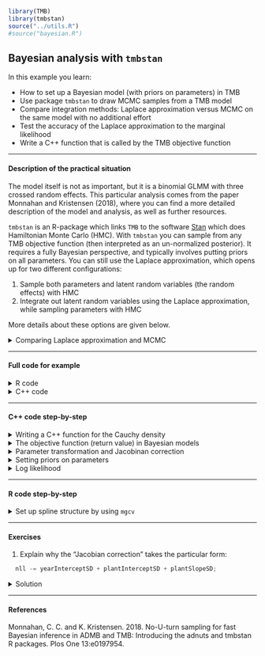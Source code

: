 ```r
library(TMB)
library(tmbstan)
source("../utils.R")
#source("bayesian.R")
```

## **Bayesian analysis with `tmbstan`**
In this example you learn:

* How to set up a Bayesian model (with priors on parameters) in TMB
* Use package `tmbstan` to draw MCMC samples from a TMB model
* Compare integration methods: Laplace approximation versus MCMC on the same model with no additional effort
* Test the accuracy of the Laplace approximation to the marginal likelihood
* Write a C++ function that is called by the TMB objective function

***
#### Description of the practical situation
The model itself is not as important, but it is a binomial GLMM with
three crossed random effects. This particular analysis comes from
the paper Monnahan and Kristensen (2018), where you can find a more
detailed description of the model and analysis, as well as further
resources.

`tmbstan` is an R-package which links `TMB` to the software [Stan](http://mc-stan.org/) which does Hamiltonian Monte Carlo (HMC). With `tmbstan` you can sample from any TMB objective function (then interpreted as an un-normalized posterior). It requires a fully Bayesian perspective, and typically involves putting priors on all parameters. You can still use the Laplace approximation, which opens up for two different configurations:

1. Sample both parameters and latent random variables (the random effects) with HMC
2. Integrate out latent random variables using the Laplace approximation, while sampling parameters with HMC

More details about these options are given below.

</details>
<details> <summary> Comparing Laplace approximation and MCMC</summary>
The Laplace approximation (LA) is 
used by TMB to  approximate the marginal likelihood (i.e., the
likelihood with the random effects integrated out). Typically, there is no
easy way to test how valid the approximation is. Here, we demonstrate how
to do this by integrating the model in the two different ways mentioned above: (1) with MCMC sampling for all parameters, 
and (2) with MCMC for fixed effects but LA for
random effects. That is, the MCMC algorithm samples from the approximated
marginal posterior. If the LA is accurate, then there will be no difference
in the posterior distribution for the *fixed effects* (parameters). 
We cannot directly compare the random effects.

Thus, if the distribution is the same we have confidence that the LA is
accurate. If not, this suggests an inaccuracy in the LA and caution should
be taken when using it for inference. In the case of this model, we quickly
see that the LA version produces very different results for the fixed
effects.

Another interesting note is that while the LA version mixes better in the
sense that it produces higher effective samples, it takes much longer to
run and thus the full MCMC integration should be prefered from an
efficiency standpoint as well (see table S2 in Monnahan and Kristensen
2018).
</details>

***
#### Full code for example
<details> <summary> R code</summary>
```r
include_source("bayesian.R", linesToInclud=c(1:3, 10:999))
```
</details>
<details> <summary> C++ code</summary>
```r
include_source("bayesian.cpp", linesToInclud=c(1:999))
```
</details>

***
#### C++ code step-by-step

<details>
  <summary>Writing a C++ function for the Cauchy density</summary>

* The Cauchy density is not available in TMB. The density is given as: 
  $$ f(x;mean,\gamma) = \frac{1}{\pi\gamma\left[\left(\frac{x-mean}{\gamma}\right)\right]}$$

* The following code implements $f(x;mean,\gamma)$, and serves as an example of how you can write your own C++ functions:
```c++
    template<class Type>   // See explanation below
    Type dcauchy(Type x, Type mean, Type gamma, int give_log=0){  // Function body starts here
    Type logres = 0.0;    // Define variable that holds return value
    logres -= log(M_PI);   // Subtract log("pi")
    logres -= log(gamma);  // Subtract log("gamma")
    logres -= log(1 + pow( (x-mean)/gamma ,2));  // Main part of log-density
    if(give_log) return logres; else return exp(logres);  // Return value (log or not)
}
```
  * The first code line `template<class Type>` gives the data type returned by the function. In this case it is `Type`, which is the TMB scalar type. 
  * Now, `dcauchy()` can be used as any built in density in the objective function
```c++
  nlp -= dcauchy(yearInterceptSD2, Type(0), Type(5),true);
```
</details>

<details>
  <summary>The objective function (return value) in Bayesian models</summary>

  * In a fully Bayesian model the return value should be 
  the negative log (un-normalized) posterior density. 

  * The return value has to parts: i) contributions from parameter log-priors (stored in variable `nlp`) and log-likelihood contributions (stored in variable `nll`). At the end of the C++ program we return `nlp+nll`.
```c++
  Type nlp=0.0; // negative log prior
  Type nll=0.0; // negative log likelihood
```
</details>

<details>
  <summary>Parameter transformation and Jacobinan correction</summary>

  * As usual we use a log-parameterization of standard deviations. 
    This has the advantage that the sampling can be done on
    the entire real line (as opposed to only the positive part). 
    Back transform to absolute scale:
```c++
  Type yearInterceptSD2=exp(yearInterceptSD);
  Type plantInterceptSD2=exp(plantInterceptSD);
  Type plantSlopeSD2=exp(plantSlopeSD);
```

  * However, because the parameters are random variables in the Bayesian world, we need to add (subtract) a "Jacobian correction" to the objective function according to the [change-of-variable formula](https://en.wikipedia.org/wiki/Probability_density_function#Dependent_variables_and_change_of_variables): 
```c++
  nll -= yearInterceptSD + plantInterceptSD + plantSlopeSD;
```
See excercise below for more details.

</details>


<details>
  <summary>Setting priors on parameters</summary>

  * As noted above, a fully  Bayesian model requires priors on all parameters (fixed effects, variances, correlations, etc.)

  * This can be done explicitely:
```c++
  nlp -= dcauchy(yearInterceptSD2, Type(0), Type(5), true);
  nlp -= dcauchy(plantInterceptSD2, Type(0), Type(5), true);
  nlp -= dcauchy(plantSlopeSD2, Type(0), Type(5), true);
  nlp -= dnorm(slope, Type(0.0), Type(10.0), true);
  nlp -= dnorm(intercept, Type(0.0), Type(10.0), true).sum();
```

* If you omit a parameter from this list, it will amount to giving
it a flat (improper) prior, but
see [Stan-Prior-Choice Recommendations](https://github.com/stan-dev/stan/wiki/Prior-Choice-Recommendations)
</details>

<details>
  <summary>Log likelihood</summary>

* Contribution from the binomial likelihood of the reponse:

```c++
  Type ypred;
  // model predictions
  for(int i=0; i<Ndata; i++){
    // prediction logit scale
    ypred= intercept(stage(i)-1) +
      yearInterceptEffect_raw(year(i)-1)*yearInterceptSD2 +
      plantInterceptEffect_raw(plant(i)-1)*plantInterceptSD2+
      Pods(i) * plantSlopeEffect_raw(plant(i)-1)*plantSlopeSD2+
      Pods(i) * slope;
    // likelihood contribution
    if(toF(i)==1){
      nll += log(1+exp(-ypred));
    } else {
      nll += ypred+log(1+exp(-ypred));
    }
  }
```

* Contribution from random effects (which may have been included instead in `nlp`) 

```c++
  // random effects; non-centered
  nll -= dnorm(yearInterceptEffect_raw, Type(0.0), Type(1.0), true).sum();
  nll -= dnorm(plantInterceptEffect_raw,Type(0.0), Type(1.0), true).sum();
  nll -= dnorm(plantSlopeEffect_raw, Type(0.0), Type(1.0), true).sum();

```

</details>

***
#### R code step-by-step

<details>
  <summary>Set up spline structure by using `mgcv`</summary>
```r
  gam_setup = gam(Richness ~ s(ROCK, bs = "cs") +
        s(LITTER, bs = "cs") + s(BARESOIL, bs = "cs") +
        s(FallPrec, bs = "cs") + s(SprTmax, bs = "cs"),
      data = Vegetation,fit=FALSE)
```
* `fit=FALSE` is because you only want `mgcv` to set up the spline bases,
   not fit the model.
</details>

***
#### Exercises

1. Explain why the "Jacobian correction" takes the particular form:
```c++
  nll -= yearInterceptSD + plantInterceptSD + plantSlopeSD;
```
<details>
  <summary>Solution</summary>
In the notation of [change-of-variable formula](https://en.wikipedia.org/wiki/Probability_density_function#Dependent_variables_and_change_of_variables)
we set $x=\sigma$ and $y=\log\sigma$, where $\sigma$ is the standard
deviation of the prior. Hence, 
$g(x)=\log(x)$ and $g^{-1}(y)=\exp(y)$, and the Jacobian determinant becomes
$$
|J|=\left| \frac{d}{dy} \big(g^{-1}(y)\big) \right| = \exp(y),
$$
so we should add (subtract) $\log|J|=y=\log(\sigma)$ to the objective function
for each of the three parameters.
</details>


***
#### References
Monnahan, C. C. and K. Kristensen. 2018. No-U-turn sampling for fast
Bayesian inference in ADMB and TMB: Introducing the adnuts and tmbstan R
packages. Plos One 13:e0197954.

